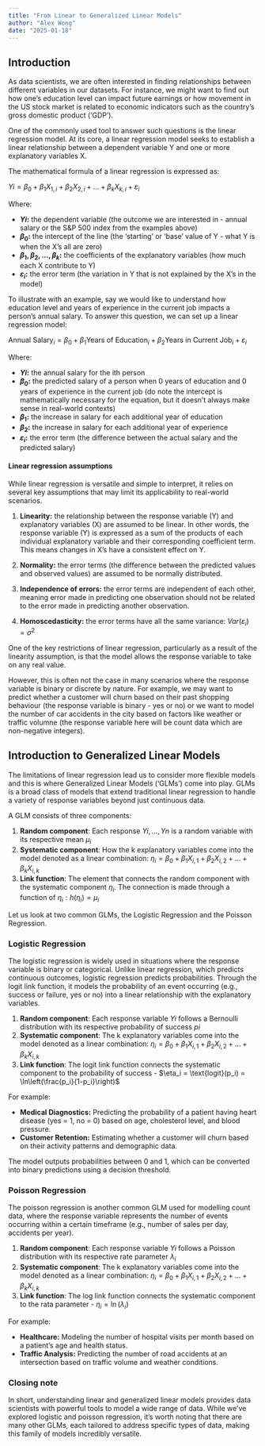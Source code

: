 ```yaml
---
title: "From Linear to Generalized Linear Models"
author: "Alex Wong"
date: "2025-01-18"
---
```


## Introduction
As data scientists, we are often interested in finding relationships between different variables in our datasets. For instance, we might want to find out how one's education level can impact future earnings or how movement in the US stock market is related to economic indicators such as the country's gross domestic product ('GDP'). 

 One of the commonly used tool to answer such questions is the linear regression model. At its core, a linear regression model seeks to establish a linear relationship between a dependent variable Y and one or more explanatory variables X. 
 
 The mathematical formula of a linear regression is expressed as:

 $Yi = \beta_0 + \beta_1X_{1,i} + \beta_2X_{2,i} + \dots + \beta_kX_{k,i} + \varepsilon_{i}$

 Where:

- **$Yi$:**  the dependent variable (the outcome we are interested in - annual salary or the S&P 500 index from the examples above) \
- **$\beta_0$:**  the intercept of the line (the 'starting' or 'base' value of Y - what Y is when the X's all are zero) \
- **$\beta_1, \beta_2, \dots, \beta_k$:**  the coefficients of the explanatory variables (how much each X contribute to Y) \
- **$\varepsilon_{i}$:**  the error term (the variation in Y that is not explained by the X's in the model)

To illustrate with an example, say we would like to understand how education level and years of experience in the current job impacts a person's annual salary. To answer this question, we can set up a linear regression model: 

$\text{Annual Salary}_i = \beta_0 + \beta_1\text{Years of Education}_i + \beta_2\text{Years in Current Job}_{i} + \varepsilon_{i}$

 Where:

- **$Yi$:**  the annual salary for the ith person \
- **$\beta_0$:**  the predicted salary of a person when 0 years of education and 0 years of experience in the current job (do note the intercept is mathematically necessary for the equation, but it doesn’t always make sense in real-world contexts) \
- **$\beta_1$:**  the increase in salary for each additional year of education  \
- **$\beta_2$:**  the increase in salary for each additional year of experience  \
- **$\varepsilon_{i}$:**  the error term (the difference between the actual salary and the predicted salary) 


#### Linear regression assumptions
While linear regression is versatile and simple to interpret, it relies on several key assumptions that may limit its applicability to real-world scenarios. 

1. **Linearity:** the relationship between the response variable (Y) and explanatory variables (X) are assumed to be linear. In other words, the response variable (Y) is expressed as a sum of the products of each individual explanatory variable and their corresponding coefficient term. This means changes in X's have a consistent effect on Y. 

2. **Normality:** the error terms (the difference between the predicted values and observed values) are assumed to be normally distributed. 

3. **Independence of errors:** the error terms are independent of each other, meaning error made in predicting one observation should not be related to the error made in predicting another observation.

4. **Homoscedasticity:** the error terms have all the same variance: $Var(\varepsilon_{i}) = \sigma^2$

One of the key restrictions of linear regression, particularly as a result of the linearity assumption, is that the model allows the response variable to take on any real value. 

However, this is often not the case in many scenarios where the response variable is binary or discrete by nature. For example, we may want to predict whether a customer will churn based on their past shopping behaviour (the response variable is binary - yes or no) or we want to model the number of car accidents in the city based on factors like weather or traffic volumne  (the response variable here will be count data which are non-negative integers). 

## Introduction to Generalized Linear Models 

The limitations of linear regression lead us to consider more flexible models and this is where Generalized Linear Models ('GLMs') come into play. GLMs is a broad class of models that extend traditional linear regression to handle a variety of response variables beyond just continuous data. 

A GLM consists of three components: 

1. **Random component**: Each response $Yi, \dots, Yn$ is a random variable with its respective mean $\mu_i$
2. **Systematic component**: How the k explanatory variables come into the model denoted as a linear combination: $\eta_i = \beta_0 + \beta_1 X_{i,1} + \beta_2 X_{i,2} + \ldots + \beta_k X_{i,k}$
3. **Link function**: The element that connects the random component with the systematic component $\eta_i$. The connection is made through a function of $\eta_i: h(\eta_i) = \mu_i$

Let us look at two common GLMs, the Logistic Regression and the Poisson Regression. 


### Logistic Regression 

The logistic regression is widely used in situations where the response variable is binary or categorical. Unlike linear regression, which predicts continuous outcomes, logistic regression predicts probabilities. Through the logit link function, it models the probability of an event occurring (e.g., success or failure, yes or no) into a linear relationship with the explanatory variables.

1. **Random component**: Each response variable $Yi$ follows a Bernoulli distribution with its respective probability of success $pi$
2. **Systematic component**: The k explanatory variables come into the model denoted as a linear combination: $\eta_i = \beta_0 + \beta_1 X_{i,1} + \beta_2 X_{i,2} + \ldots + \beta_k X_{i,k}$
3. **Link function**: The logit link function connects the systematic component to the probability of success - $\eta_i = \text{logit}(p_i) = \ln\left(\frac{p_i}{1-p_i}\right)$

For example:

- **Medical Diagnostics:** Predicting the probability of a patient having heart disease (yes = 1, no = 0) based on age, cholesterol level, and blood pressure. \
- **Customer Retention:** Estimating whether a customer will churn based on their activity patterns and demographic data.\

The model outputs probabilities between 0 and 1, which can be converted into binary predictions using a decision threshold. 


### Poisson Regression 

The poisson regression is another common GLM used for modelling count data, where the response variable represents the number of events occurring within a certain timeframe (e.g., number of sales per day, accidents per year). 

1. **Random component**: Each response variable $Yi$ follows a Poisson distribution with its respective rate parameter $\lambda_i$
2. **Systematic component**: The k explanatory variables come into the model denoted as a linear combination: $\eta_i = \beta_0 + \beta_1 X_{i,1} + \beta_2 X_{i,2} + \ldots + \beta_k X_{i,k}$
3. **Link function**: The log link function connects the systematic component to the rata parameter - $\eta_i = \ln(\lambda_i)$


For example:

- **Healthcare:** Modeling the number of hospital visits per month based on a patient’s age and health status. \
- **Traffic Analysis:** Predicting the number of road accidents at an intersection based on traffic volume and weather conditions.

### Closing note
In short, understanding linear and generalized linear models provides data scientists with powerful tools to model a wide range of data. While we’ve explored logistic and poisson regression, it’s worth noting that there are many other GLMs, each tailored to address specific types of data, making this family of models incredibly versatile.